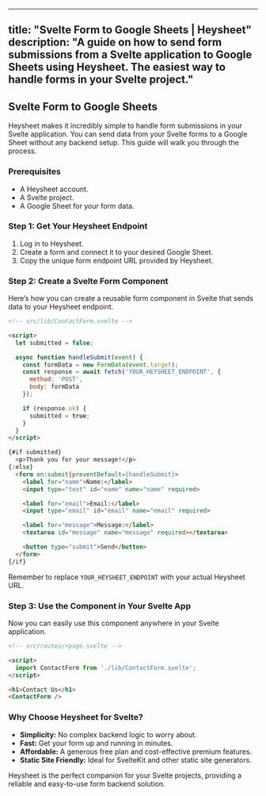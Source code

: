 
---
title: "Svelte Form to Google Sheets | Heysheet"
description: "A guide on how to send form submissions from a Svelte application to Google Sheets using Heysheet. The easiest way to handle forms in your Svelte project."
---

## Svelte Form to Google Sheets

Heysheet makes it incredibly simple to handle form submissions in your Svelte application. You can send data from your Svelte forms to a Google Sheet without any backend setup. This guide will walk you through the process.

### Prerequisites

- A Heysheet account.
- A Svelte project.
- A Google Sheet for your form data.

### Step 1: Get Your Heysheet Endpoint

1.  Log in to Heysheet.
2.  Create a form and connect it to your desired Google Sheet.
3.  Copy the unique form endpoint URL provided by Heysheet.

### Step 2: Create a Svelte Form Component

Here’s how you can create a reusable form component in Svelte that sends data to your Heysheet endpoint.

```html
<!-- src/lib/ContactForm.svelte -->

<script>
  let submitted = false;

  async function handleSubmit(event) {
    const formData = new FormData(event.target);
    const response = await fetch('YOUR_HEYSHEET_ENDPOINT', {
      method: 'POST',
      body: formData
    });

    if (response.ok) {
      submitted = true;
    }
  }
</script>

{#if submitted}
  <p>Thank you for your message!</p>
{:else}
  <form on:submit|preventDefault={handleSubmit}>
    <label for="name">Name:</label>
    <input type="text" id="name" name="name" required>

    <label for="email">Email:</label>
    <input type="email" id="email" name="email" required>

    <label for="message">Message:</label>
    <textarea id="message" name="message" required></textarea>

    <button type="submit">Send</button>
  </form>
{/if}
```

Remember to replace `YOUR_HEYSHEET_ENDPOINT` with your actual Heysheet URL.

### Step 3: Use the Component in Your Svelte App

Now you can easily use this component anywhere in your Svelte application.

```html
<!-- src/routes/+page.svelte -->

<script>
  import ContactForm from './lib/ContactForm.svelte';
</script>

<h1>Contact Us</h1>
<ContactForm />
```

### Why Choose Heysheet for Svelte?

- **Simplicity:** No complex backend logic to worry about.
- **Fast:** Get your form up and running in minutes.
- **Affordable:** A generous free plan and cost-effective premium features.
- **Static Site Friendly:** Ideal for SvelteKit and other static site generators.

Heysheet is the perfect companion for your Svelte projects, providing a reliable and easy-to-use form backend solution.
